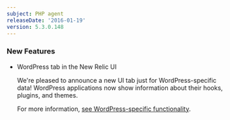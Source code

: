 ```yaml
---
subject: PHP agent
releaseDate: '2016-01-19'
version: 5.3.0.148
---
```


### New Features

* WordPress tab in the New Relic UI

  We're pleased to announce a new UI tab just for WordPress-specific data! WordPress applications now show information about their hooks, plugins, and themes.

  For more information, [see WordPress-specific functionality](https://docs.newrelic.com/docs/agents/php-agent/frameworks-libraries/wordpress-specific-functionality).

